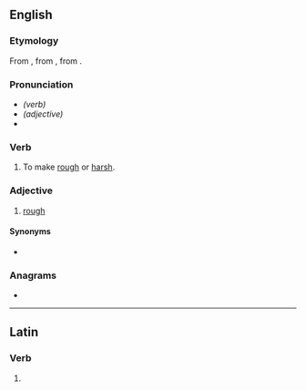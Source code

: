 ==English==

===Etymology===
From {{etyl|la|en}} {{m|la|asperatus}}, from {{m|la|asperare||to make rough}}, from {{m|la|asper||rough}}.

===Pronunciation===
* ''(verb)'' {{IPA|en|/æspəɹeɪt/}}
* ''(adjective)'' {{IPA|en|/æspəɹət/}}
* {{homophones|en|aspirate}}

===Verb===
{{en-verb}}

# To make [[rough]] or [[harsh]].

===Adjective===
{{en-adj}}

# [[rough]]

====Synonyms====
* {{l|en|asperous}}

===Anagrams===
* {{anagrams|en|a=aaeeprst|separate}}

----

==Latin==

===Verb===
{{la-verb-form|asperāte}}

# {{inflection of|la|asperō||2|p|pres|actv|impr}}